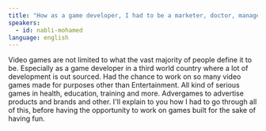```yaml
---
title: "How as a game developer, I had to be a marketer, doctor, manager and many more first?"
speakers:
  - id: nabli-mohamed
language: english
---
```


Video games are not limited to what the vast majority of people define it to be. Especially as a game developer in a third world country where a lot of development is out sourced. Had the chance to work on so many video games made for purposes other than Entertainment. All kind of serious games in health, education, training and more. Advergames to advertise products and brands and other. I'll explain to you how I had to go through all of this, before having the opportunity to work on games built for the sake of having fun.
